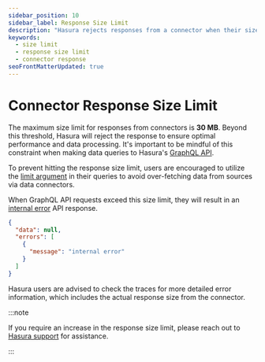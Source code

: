 ```yaml
---
sidebar_position: 10
sidebar_label: Response Size Limit
description: "Hasura rejects responses from a connector when their size exceeds a certain limit"
keywords:
  - size limit
  - response size limit
  - connector response
seoFrontMatterUpdated: true
---
```


# Connector Response Size Limit

The maximum size limit for responses from connectors is **30 MB**. Beyond this threshold, Hasura will reject the
response to ensure optimal performance and data processing. It's important to be mindful of this constraint when making
data queries to Hasura's [GraphQL API](/graphql-api/overview/).

To prevent hitting the response size limit, users are encouraged to utilize the
[limit argument](/graphql-api/queries/pagination#limit-results) in their queries to avoid over-fetching data from
sources via data connectors.

When GraphQL API requests exceed this size limit, they will result in an
[internal error](/graphql-api/errors#internal-errors) API response.

```json
{
  "data": null,
  "errors": [
    {
      "message": "internal error"
    }
  ]
}
```

Hasura users are advised to check the traces for more detailed error information, which includes the actual response
size from the connector.

:::note

If you require an increase in the response size limit, please reach out to [Hasura support](https://hasura.io/help/) for
assistance.

:::
